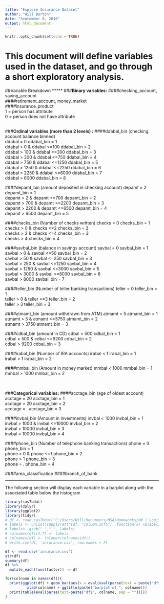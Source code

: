 ```yaml
---
title: "Explore Insurance Dataset"
author: "Will Burton"
date: "September 8, 2016"
output: html_document
---
```


```r
knitr::opts_chunk$set(echo = TRUE)
```

# This document will define variables used in the dataset, and go through a short exploratory analysis.

##Variable Breakdown
*****
###**Binary variables:**
####checking_account, saving_account  <br> 
####retirement_account, money_market  <br>
####insurance_product <br>
1 = person has attribute <br>
0 = person does not have attribute
<br>
<br>

###**Ordinal variables (more than 2 levels) :**
####ddabal_bin (checking account balance binned)<br>
ddabal = 0 ddabal_bin = 1<br>
ddabal > 0 & ddabal <=100 ddabal_bin = 2<br>
ddabal > 100 & ddabal <=300 ddabal_bin = 3<br>
ddabal > 300 & ddabal <=750 ddabal_bin = 4<br>
ddabal > 750 & ddabal <=1250 ddabal_bin = 5<br>
ddabal > 1250 & ddabal <=2250 ddabal_bin = 6<br>
ddabal > 2250 & ddabal <=6000 ddabal_bin = 7<br>
ddabal > 6000 ddabal_bin = 8<br>

####depamt_bin (amount deposited in checking account)
depamt = 2                      depamt_bin = 1<br>
depamt > 2 & depamt <=700       depamt_bin = 2<br>
depamt > 700 & depamt <=2200    depamt_bin = 3<br>
depamt > 2200 & depamt <=6500   depamt_bin = 4<br>
depamt > 6500                   depamt_bin = 5<br>

####checks_bin (Number of checks written)
checks = 0                 checks_bin = 1<br>
checks > 0 & checks <=2    checks_bin = 2<br>
checks > 2 & checks <=4    checks_bin = 3<br>
checks > 4                 checks_bin = 4<br>

####savbal_bin (balance in savings account)
savbal = 0                       savbal_bin = 1<br>
savbal > 0 & savbal <=50         savbal_bin = 2<br>
savbal > 50 & savbal <=250       savbal_bin = 3<br>
savbal > 250 & savbal <=1250     savbal_bin = 4<br>
savbal > 1250 & savbal <=3000    savbal_bin = 5<br>
savbal > 3000 & savbal <=8000    savbal_bin = 6<br>
savbal > 8000                    savbal_bin = 7<br>

####teller_bin (Number of teller banking transactions)
teller = 0                 teller_bin = 1<br>
teller > 0 & teller <=3    teller_bin = 2<br>
teller > 3                 teller_bin = 3<br>

####atmamt_bin (amount withdrawn from ATM)
atmamt < 5                       atmamt_bin = 1<br>
atmamt > 5 & atmamt <=3750       atmamt_bin = 2<br>
atmamt > 3750                    atmamt_bin = 3<br>

####cdbal_bin (amount in CD)
cdbal < 500                      cdbal_bin = 1<br>
cdbal > 500 & cdbal <=9200       cdbal_bin = 2<br>
cdbal > 9200                     cdbal_bin = 3<br>

####irabal_bin (Number of IRA accounts)
irabal < 1             irabal_bin = 1<br>
irabal > 1             irabal_bin = 2<br>

####mmbal_bin (Amount in money market)
mmbal < 1000 mmbal_bin = 1<br>
mmbal > 1000 mmbal_bin = 2<br>
<br>
<br>


###**Categorical variables:**
####acctage_bin (age of oldest account)
acctage = 20     acctage_bin = 1<br>
acctage > 20     acctage_bin = 2<br>
acctage = .      acctage_bin = 3<br>

####invbal_bin (Amount in Investments)
invbal < 1000                    invbal_bin = 1<br>
invbal > 1000 & invbal <=10000   invbal_bin = 2<br>
invbal > 10000                   invbal_bin = 3<br>
invbal = 10000                   invbal_bin = 4<br>

####phone_bin (Number of telephone banking transactions)
phone = 0                 phone_bin = 1<br>
phone > 0 & phone <=1     phone_bin = 2<br>
phone > 1                 phone_bin = 3<br>
phone = .                 phone_bin = 4<br>

####area_classification
####branch_of_bank


*****



The following section will display each variable in a barplot along with the associated table below the histogram


```r

library(sas7bdat)
library(dplyr)
library(ggplot2)
library(tidyr)
# df <- read.sas7bdat('C:/Users/Will/Documents/MSA/Homeworks/HW 1 Logistic/insurance_hw1.sas7bdat')
# labels <- unlist(sapply(attr(df, "column.info"), function(x) x$label))
# labels<- gsub(" ","_", labels)
# colnames(df)[1:7] <- labels
# colnames(df) <- tolower(colnames(df))
# write.csv(df, 'insurance.csv', row.names = F)

df <- read.csv('insurance.csv')
str(df)
summary(df)
df %>% 
  mutate_each(funs(factor)) -> df

for(colname in names(df)){
  print(ggplot(df) + geom_bar(aes(x = eval(eval(parse(text = paste("df$", colname, sep = "")))))) +
          xlab(colname) + ggtitle(paste("barplot of ", colname)))
  print(table(eval(parse(text=paste("df$", colname, sep = "")))))
}

```
